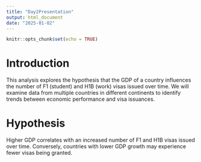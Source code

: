```yaml
---
title: "Day2Presentation"
output: html_document
date: "2025-01-02"
---
```


```r
knitr::opts_chunk$set(echo = TRUE)
```

# Introduction
This analysis explores the hypothesis that the GDP of a country influences the number of F1 (student) and H1B (work) visas issued over time. We will examine data from multiple countries in different continents to identify trends between economic performance and visa issuances.

# Hypothesis
Higher GDP correlates with an increased number of F1 and H1B visas issued over time. Conversely, countries with lower GDP growth may experience fewer visas being granted.

